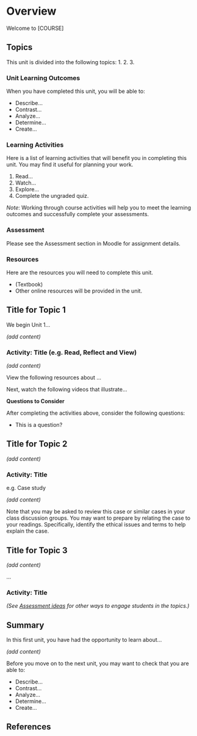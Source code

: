 # Overview

Welcome to [COURSE]

## Topics {.unnumbered}

This unit is divided into the following topics:
1.
2.
3.


### Unit Learning Outcomes {.unnumbered}

When you have completed this unit, you will be able to:

- Describe…
- Contrast…
- Analyze…
- Determine…
- Create…

### Learning Activities {.unnumbered}

Here is a list of learning activities that will benefit you in completing this unit. You may find it useful for planning your work.

::: {.learning-activity}

1. Read…
2. Watch…
3. Explore…
4. Complete the ungraded quiz.

*Note*: Working through course activities will help you to meet the learning outcomes and successfully complete your assessments.

:::

### Assessment {.unnumbered} 

Please see the Assessment section in Moodle for assignment details.

### Resources {.unnumbered}

Here are the resources you will need to complete this unit.

- (Textbook)
- Other online resources will be provided in the unit.

## Title for Topic 1

We begin Unit 1…

*(add content)*

### Activity: Title (e.g. Read, Reflect and View) {-}

::: {.learning-activity time="00"}

*(add content)*

View the following resources about …

Next, watch the following videos that illustrate…

**Questions to Consider**

After completing the activities above, consider the following questions:

- This is a question?

:::

## Title for Topic 2

*(add content)*

### Activity: Title {-}

::: {.learning-activity time="00"}

e.g. Case study

*(add content)*

::: {.note icon="true"}

Note that you may be asked to review this case or similar cases in your class discussion groups. You may want to prepare by relating the case to your readings. Specifically, identify the ethical issues and terms to help explain the case.

:::

:::

## Title for Topic 3

*(add content)*

…

### Activity: Title {-}

::: {.learning-activity time="00"}

*(See [Assessment ideas](https://multi-access.twu.ca/assessment/assessment-ideas) for other ways to engage students in the topics.)*

:::

<!-- ### Activity: Key Terms Quiz (ungraded) {-}

::: {.learning-activity}

To review the concepts from this unit, take the following quiz.  This activity is ungraded and is designed to help prepare you for the assessments in this course.

Match the following terms to their correct definition.

1. **Term**– definition…
2. **Term**– definition…
3. **Term**– definition…

::: -->

## Summary {.unnumbered}

In this first unit, you have had the opportunity to learn about…

*(add content)*

::: {.check}

Before you move on to the next unit, you may want to check that you are able to:

- Describe…
- Contrast…
- Analyze…
- Determine…
- Create…

:::

## References {.unnumbered}